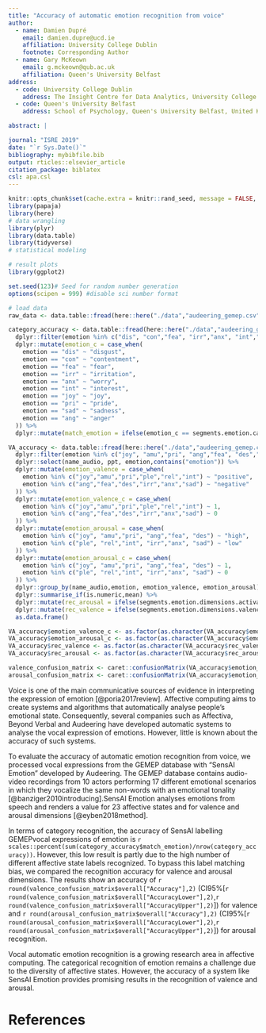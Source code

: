 ```yaml
---
title: "Accuracy of automatic emotion recognition from voice"
author:
  - name: Damien Dupré
    email: damien.dupre@ucd.ie
    affiliation: University College Dublin
    footnote: Corresponding Author
  - name: Gary McKeown
    email: g.mckeown@qub.ac.uk
    affiliation: Queen's University Belfast
address:
  - code: University College Dublin
    address: The Insight Centre for Data Analytics, University College Dublin, Republic of Ireland
  - code: Queen's University Belfast
    address: School of Psychology, Queen's University Belfast, United Kingdom

abstract: |

journal: "ISRE 2019"
date: "`r Sys.Date()`"
bibliography: mybibfile.bib
output: rticles::elsevier_article
citation_package: biblatex
csl: apa.csl
---
```


```r
knitr::opts_chunk$set(cache.extra = knitr::rand_seed, message = FALSE, warning = FALSE, error = FALSE, echo = FALSE, fig.align="center")
library(papaja)
library(here)
# data wrangling
library(plyr)
library(data.table)
library(tidyverse)
# statistical modeling

# result plots
library(ggplot2)
```


```r
set.seed(123)# Seed for random number generation
options(scipen = 999) #disable sci number format

# load data
raw_data <- data.table::fread(here::here("./data","audeering_gemep.csv")) 
```

```r
category_accuracy <- data.table::fread(here::here("./data","audeering_gemep.csv"))%>%
  dplyr::filter(emotion %in% c("dis", "con","fea", "irr","anx", "int","joy", "pri","sad", "ang")) %>%
  dplyr::mutate(emotion_c = case_when(
    emotion == "dis" ~ "disgust",
    emotion == "con" ~ "contentment",
    emotion == "fea" ~ "fear",
    emotion == "irr" ~ "irritation",
    emotion == "anx" ~ "worry",
    emotion == "int" ~ "interest",
    emotion == "joy" ~ "joy",
    emotion == "pri" ~ "pride",
    emotion == "sad" ~ "sadness",
    emotion == "ang" ~ "anger"
  )) %>%
  dplyr::mutate(match_emotion = ifelse(emotion_c == segments.emotion.category.name, 1, 0))
```

```r
VA_accuracy <- data.table::fread(here::here("./data","audeering_gemep.csv")) %>%
  dplyr::filter(emotion %in% c("joy", "amu","pri", "ang","fea", "des","ple", "rel","int", "irr","anx", "sad")) %>%
  dplyr::select(name_audio, ppt, emotion,contains("emotion")) %>%
  dplyr::mutate(emotion_valence = case_when(
    emotion %in% c("joy","amu","pri","ple","rel","int") ~ "positive",
    emotion %in% c("ang","fea","des","irr","anx","sad") ~ "negative"
  )) %>%
  dplyr::mutate(emotion_valence_c = case_when(
    emotion %in% c("joy","amu","pri","ple","rel","int") ~ 1,
    emotion %in% c("ang","fea","des","irr","anx","sad") ~ 0
  )) %>%
  dplyr::mutate(emotion_arousal = case_when(
    emotion %in% c("joy", "amu","pri", "ang","fea", "des") ~ "high",
    emotion %in% c("ple", "rel","int", "irr","anx", "sad") ~ "low"
  )) %>%
  dplyr::mutate(emotion_arousal_c = case_when(
    emotion %in% c("joy", "amu","pri", "ang","fea", "des") ~ 1,
    emotion %in% c("ple", "rel","int", "irr","anx", "sad") ~ 0
  )) %>%
  dplyr::group_by(name_audio,emotion, emotion_valence, emotion_arousal) %>%
  dplyr::summarise_if(is.numeric,mean) %>%
  dplyr::mutate(rec_arousal = ifelse(segments.emotion.dimensions.activation>0, 1,0)) %>%
  dplyr::mutate(rec_valence = ifelse(segments.emotion.dimensions.valence>0, 1,0)) %>%
  as.data.frame()

VA_accuracy$emotion_valence_c <- as.factor(as.character(VA_accuracy$emotion_valence_c))
VA_accuracy$emotion_arousal_c <- as.factor(as.character(VA_accuracy$emotion_arousal_c))
VA_accuracy$rec_valence <- as.factor(as.character(VA_accuracy$rec_valence))
VA_accuracy$rec_arousal <- as.factor(as.character(VA_accuracy$rec_arousal))

valence_confusion_matrix <- caret::confusionMatrix(VA_accuracy$emotion_valence_c, VA_accuracy$rec_valence)
arousal_confusion_matrix <- caret::confusionMatrix(VA_accuracy$emotion_arousal_c, VA_accuracy$rec_arousal)
```

Voice is one of the main communicative sources of evidence in interpreting the expression of emotion [@poria2017review]. Affective computing aims to create systems and algorithms that automatically analyse people's emotional state. Consequently, several companies such as Affectiva, Beyond Verbal and Audeering have developed automatic systems to analyse the vocal expression of emotions. However, little is known about the accuracy of such systems.

To evaluate the accuracy of automatic emotion recognition from voice, we processed vocal expressions from the GEMEP database with "SensAI Emotion" developed by Audeering. The GEMEP database contains audio-video recordings from 10 actors performing 17 different emotional scenarios in which they vocalize the same non-words with an emotional tonality [@banziger2010introducing].SensAI Emotion analyses emotions from speech and renders a value for 23 affective states and for valence and arousal dimensions [@eyben2018method].

In terms of category recognition, the accuracy of SensAI labelling GEMEPvocal expressions of emotion is `r scales::percent(sum(category_accuracy$match_emotion)/nrow(category_accuracy))`. However, this low result is partly due to the high number of different affective state labels recognized. To bypass this label matching bias, we compared the recognition accuracy for valence and arousal dimensions. The results show an accuracy of `r round(valence_confusion_matrix$overall["Accuracy"],2)` (CI95%[`r round(valence_confusion_matrix$overall["AccuracyLower"],2)`,`r round(valence_confusion_matrix$overall["AccuracyUpper"],2)`]) for valence and `r round(arousal_confusion_matrix$overall["Accuracy"],2)` (CI95%[`r round(arousal_confusion_matrix$overall["AccuracyLower"],2)`,`r round(arousal_confusion_matrix$overall["AccuracyUpper"],2)`]) for arousal recognition.

Vocal automatic emotion recognition is a growing research area in affective computing. The categorical recognition of emotion remains a challenge due to the diversity of affective states. However, the accuracy of a system like SensAI Emotion provides promising results in the recognition of valence and arousal.

References {#references .unnumbered}
==========